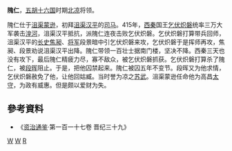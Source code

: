 '''隗仁'''，[[五胡十六国|五胡十六国]]时期[[北凉|北凉]]将领。

隗仁仕于[[沮渠蒙逊|沮渠蒙逊]]，初拜[[沮渠汉平|沮渠汉平]]的[[司马|司马]]。415年，[[西秦|西秦]]国王[[乞伏炽磐|乞伏炽磐]]统率三万大军袭击[[湟河|湟河]]，沮渠汉平抵抗，派隗仁连夜击败乞伏炽磐。乞伏炽磐打算带兵回师，沮渠汉平的[[长史|长史]][[焦昶|焦昶]]、[[將軍_(中國古代)|将军]]段景暗中引乞伏炽磐来攻，乞伏炽磐于是挥师再攻，焦昶、段景劝说沮渠汉平出降。隗仁带领一百壮士据南门楼，坚决不降。西秦三天也没有攻下，最后隗仁精疲力尽，寡不敌众，被乞伏炽磐抓获。乞伏炽磐打算杀了隗仁，被[[段晖|段晖]]阻止。于是，把他囚禁起来。隗仁被囚五年不变节。段晖又为他求情，乞伏炽磐赦免了他，让他回姑臧。当时誉为凉之[[苏武|苏武]]。沮渠蒙逊任命他为高昌[[太守|太守]]，为政有威惠。但是颇以爱财为失。
== 參考資料 ==
* 《[[资治通鉴|资治通鉴]]·第一百一十七卷 晋纪三十九》
[[Category:北涼|W]]
[[Category:五胡十六国武官|W]]
[[Category:隗姓|R]]